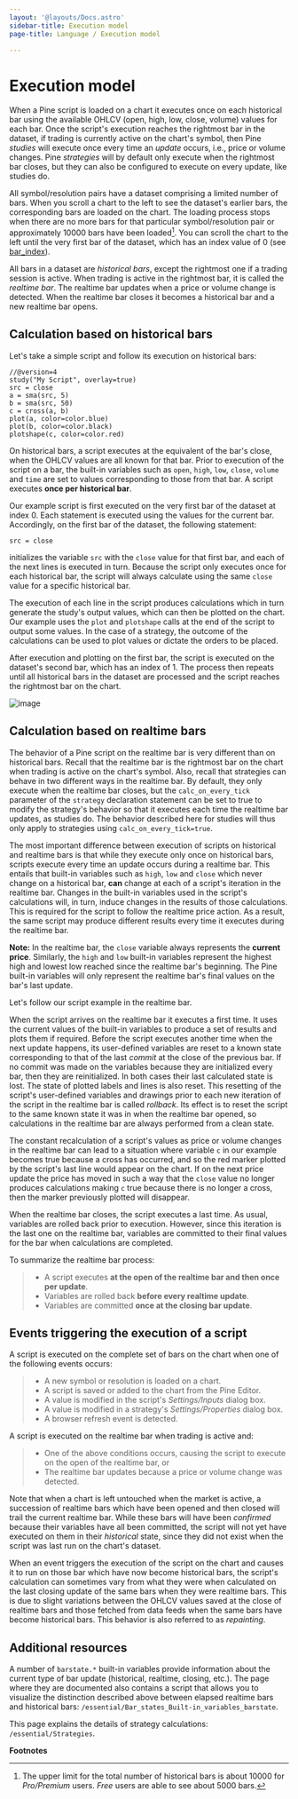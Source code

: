 ```yaml
---
layout: '@layouts/Docs.astro'
sidebar-title: Execution model
page-title: Language / Execution model

---
```

# Execution model



When a Pine script is loaded on a chart it executes once on each
historical bar using the available OHLCV (open, high, low, close,
volume) values for each bar. Once the script\'s execution reaches the
rightmost bar in the dataset, if trading is currently active on the
chart\'s symbol, then Pine *studies* will execute once every time an
*update* occurs, i.e., price or volume changes. Pine *strategies* will
by default only execute when the rightmost bar closes, but they can also
be configured to execute on every update, like studies do.

All symbol/resolution pairs have a dataset comprising a limited number
of bars. When you scroll a chart to the left to see the dataset\'s
earlier bars, the corresponding bars are loaded on the chart. The
loading process stops when there are no more bars for that particular
symbol/resolution pair or approximately 10000 bars have been loaded[^1].
You can scroll the chart to the left until the very first bar of the
dataset, which has an index value of 0 (see
[bar_index](https://www.tradingview.com/pine-script-reference/v4/#var_bar_index)).

All bars in a dataset are *historical bars*, except the rightmost one if
a trading session is active. When trading is active in the rightmost
bar, it is called the *realtime bar*. The realtime bar updates when a
price or volume change is detected. When the realtime bar closes it
becomes a historical bar and a new realtime bar opens.

## Calculation based on historical bars

Let\'s take a simple script and follow its execution on historical bars:

    //@version=4
    study("My Script", overlay=true)
    src = close
    a = sma(src, 5)
    b = sma(src, 50)
    c = cross(a, b)
    plot(a, color=color.blue)
    plot(b, color=color.black)
    plotshape(c, color=color.red)

On historical bars, a script executes at the equivalent of the bar\'s
close, when the OHLCV values are all known for that bar. Prior to
execution of the script on a bar, the built-in variables such as `open`,
`high`, `low`, `close`, `volume` and `time` are set to values
corresponding to those from that bar. A script executes **once per
historical bar**.

Our example script is first executed on the very first bar of the
dataset at index 0. Each statement is executed using the values for the
current bar. Accordingly, on the first bar of the dataset, the following
statement:

    src = close

initializes the variable `src` with the `close` value for that first
bar, and each of the next lines is executed in turn. Because the script
only executes once for each historical bar, the script will always
calculate using the same `close` value for a specific historical bar.

The execution of each line in the script produces calculations which in
turn generate the study\'s output values, which can then be plotted on
the chart. Our example uses the `plot` and `plotshape` calls at the end
of the script to output some values. In the case of a strategy, the
outcome of the calculations can be used to plot values or dictate the
orders to be placed.

After execution and plotting on the first bar, the script is executed on
the dataset\'s second bar, which has an index of 1. The process then
repeats until all historical bars in the dataset are processed and the
script reaches the rightmost bar on the chart.

![image](@assets/language/execution_model_calculation_on_history.png)

## Calculation based on realtime bars

The behavior of a Pine script on the realtime bar is very different than
on historical bars. Recall that the realtime bar is the rightmost bar on
the chart when trading is active on the chart\'s symbol. Also, recall
that strategies can behave in two different ways in the realtime bar. By
default, they only execute when the realtime bar closes, but the
`calc_on_every_tick` parameter of the `strategy` declaration statement
can be set to true to modify the strategy\'s behavior so that it
executes each time the realtime bar updates, as studies do. The behavior
described here for studies will thus only apply to strategies using
`calc_on_every_tick=true`.

The most important difference between execution of scripts on historical
and realtime bars is that while they execute only once on historical
bars, scripts execute every time an update occurs during a realtime bar.
This entails that built-in variables such as `high`, `low` and `close`
which never change on a historical bar, **can** change at each of a
script\'s iteration in the realtime bar. Changes in the built-in
variables used in the script\'s calculations will, in turn, induce
changes in the results of those calculations. This is required for the
script to follow the realtime price action. As a result, the same script
may produce different results every time it executes during the realtime
bar.

**Note:** In the realtime bar, the `close` variable always represents
the **current price**. Similarly, the `high` and `low` built-in
variables represent the highest high and lowest low reached since the
realtime bar\'s beginning. The Pine built-in variables will only
represent the realtime bar\'s final values on the bar\'s last update.

Let\'s follow our script example in the realtime bar.

When the script arrives on the realtime bar it executes a first time. It
uses the current values of the built-in variables to produce a set of
results and plots them if required. Before the script executes another
time when the next update happens, its user-defined variables are reset
to a known state corresponding to that of the last *commit* at the close
of the previous bar. If no commit was made on the variables because they
are initialized every bar, then they are reinitialized. In both cases
their last calculated state is lost. The state of plotted labels and
lines is also reset. This resetting of the script\'s user-defined
variables and drawings prior to each new iteration of the script in the
realtime bar is called *rollback*. Its effect is to reset the script to
the same known state it was in when the realtime bar opened, so
calculations in the realtime bar are always performed from a clean
state.

The constant recalculation of a script\'s values as price or volume
changes in the realtime bar can lead to a situation where variable `c`
in our example becomes true because a cross has occurred, and so the red
marker plotted by the script\'s last line would appear on the chart. If
on the next price update the price has moved in such a way that the
`close` value no longer produces calculations making `c` true because
there is no longer a cross, then the marker previously plotted will
disappear.

When the realtime bar closes, the script executes a last time. As usual,
variables are rolled back prior to execution. However, since this
iteration is the last one on the realtime bar, variables are committed
to their final values for the bar when calculations are completed.

To summarize the realtime bar process:

> -   A script executes **at the open of the realtime bar and then once
>     per update**.
> -   Variables are rolled back **before every realtime update**.
> -   Variables are committed **once at the closing bar update**.

## Events triggering the execution of a script

A script is executed on the complete set of bars on the chart when one
of the following events occurs:

> -   A new symbol or resolution is loaded on a chart.
> -   A script is saved or added to the chart from the Pine Editor.
> -   A value is modified in the script\'s *Settings/Inputs* dialog box.
> -   A value is modified in a strategy\'s *Settings/Properties* dialog
>     box.
> -   A browser refresh event is detected.

A script is executed on the realtime bar when trading is active and:

> -   One of the above conditions occurs, causing the script to execute
>     on the open of the realtime bar, or
> -   The realtime bar updates because a price or volume change was
>     detected.

Note that when a chart is left untouched when the market is active, a
succession of realtime bars which have been opened and then closed will
trail the current realtime bar. While these bars will have been
*confirmed* because their variables have all been committed, the script
will not yet have executed on them in their *historical* state, since
they did not exist when the script was last run on the chart\'s dataset.

When an event triggers the execution of the script on the chart and
causes it to run on those bar which have now become historical bars, the
script\'s calculation can sometimes vary from what they were when
calculated on the last closing update of the same bars when they were
realtime bars. This is due to slight variations between the OHLCV values
saved at the close of realtime bars and those fetched from data feeds
when the same bars have become historical bars. This behavior is also
referred to as *repainting*.

## Additional resources

A number of `barstate.*` built-in variables provide information about
the current type of bar update (historical, realtime, closing, etc.).
The page where they are documented also contains a script that allows
you to visualize the distinction described above between elapsed
realtime bars and historical bars:
`/essential/Bar_states_Built-in_variables_barstate`.

This page explains the details of strategy calculations:
`/essential/Strategies`.

**Footnotes**

[^1]: The upper limit for the total number of historical bars is about
    10000 for *Pro/Premium* users. *Free* users are able to see about
    5000 bars.
